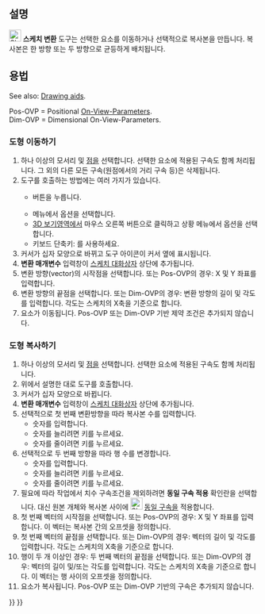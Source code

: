 <languages/>

{{Docnav
|[[Sketcher_SelectVerticalAxis|Select vertical axis]]
|[[Sketcher_Rotate|Polar transform]]
|[[Sketcher_Workbench/ko|스케치 작업대]]
|IconL=Sketcher_SelectVerticalAxis.svg
|IconR=Sketcher_Rotate.svg
|IconC=Workbench_Sketcher.svg
}}

{{GuiCommand
|Name=스케치 변환
|MenuLocation=Sketch → Sketcher tools → Array transform
|Workbenches=[[Sketcher_Workbench/ko|스케치 작업대]]
|Shortcut={{KEY|W}}
|Version=1.0
|SeeAlso=
}}

<span id="Description"></span>
==설명==

[[Image:Sketcher_Translate.svg|24px]] '''스케치 변환''' 도구는 선택한 요소를 이동하거나 선택적으로 복사본을 만듭니다. 복사본은 한 방향 또는 두 방향으로 균등하게 배치됩니다.

<span id="Usage"></span>
==용법==

<div lang="en" dir="ltr" class="mw-content-ltr">
See also: [[Sketcher_Workbench#Drawing_aids|Drawing aids]].
</div>

<div lang="en" dir="ltr" class="mw-content-ltr">
Pos-OVP = Positional [[Sketcher_Preferences#General|On-View-Parameters]].<br>
Dim-OVP = Dimensional On-View-Parameters.
</div>

<span id="Move_geometry"></span>
===도형 이동하기===

# 하나 이상의 모서리 및 [[Sketcher_CreatePoint/ko|점]]을 선택합니다. 선택한 요소에 적용된 구속도 함께 처리됩니다. 그 외의 다른 모든 구속(원점에서의 거리 구속 등)은 삭제됩니다.
# 도구를 호출하는 방법에는 여러 가지가 있습니다.
#* {{Button|[[Image:Sketcher_Translate.svg|16px]] [[Sketcher_Translate|이동/배열 변환]]}} 버튼을 누릅니다.
#* 메뉴에서 {{MenuCommand|Sketch → Sketcher tools → [[Image:Sketcher_Translate.svg|16px]] 이동/배열 변환}} 옵션을 선택합니다.
#* [[3D_view/ko|3D 보기]]영역에서 마우스 오른쪽 버튼으로 클릭하고 상황 메뉴에서 {{MenuCommand|[[Image:Sketcher_Translate.svg|16px]] 이동/배열 변환}} 옵션을 선택합니다.
#* 키보드 단축키: {{KEY|W}}를 사용하세요.
# 커서가 십자 모양으로 바뀌고 도구 아이콘이 커서 옆에 표시됩니다.
# '''변환 매개변수''' 입력창이 [[Sketcher_Dialog/ko|스케치 대화상자]] 상단에 추가됩니다.
# 변환 방향(vector)의 시작점을 선택합니다. 또는 Pos-OVP의 경우: X 및 Y 좌표를 입력합니다.
# 변환 방향의 끝점을 선택합니다. 또는 Dim-OVP의 경우: 변환 방향의 길이 및 각도를 입력합니다. 각도는 스케치의 X축을 기준으로 합니다.
# 요소가 이동됩니다. Pos-OVP 또는 Dim-OVP 기반 제약 조건은 추가되지 않습니다.

<span id="Copy_geometry"></span>
===도형 복사하기===

# 하나 이상의 모서리 및 [[Sketcher_CreatePoint/ko|점]]을 선택합니다. 선택한 요소에 적용된 구속도 함께 처리됩니다. 
# 위에서 설명한 대로 도구를 호출합니다.
# 커서가 십자 모양으로 바뀝니다.
# '''변환 매개변수''' 입력창이 [[Sketcher_Dialog/ko|스케치 대화상자]] 상단에 추가됩니다.
# 선택적으로 첫 번째 변환방향을 따라 복사본 수를 입력합니다.
#* 숫자를 입력합니다.
#* 숫자를 늘리려면 {{KEY|U}} 키를 누르세요.
#* 숫자를 줄이려면 {{KEY|J}} 키를 누르세요.
# 선택적으로 두 번째 방향을 따라 행 수를 변경합니다.
#* 숫자를 입력합니다.
#* 숫자를 늘리려면 {{KEY|R}} 키를 누르세요.
#* 숫자를 줄이려면 {{KEY|F}} 키를 누르세요.
# 필요에 따라 작업에서 치수 구속조건을 제외하려면 '''동일 구속 적용''' 확인란을 선택합니다. 대신 원본 개체와 복사본 사이에 [[Image:Sketcher_ConstrainEqual.svg|24px]] [[Sketcher_ConstrainEqual/ko|동일 구속]]을 적용합니다.
# 첫 번째 벡터의 시작점을 선택합니다. 또는 Pos-OVP의 경우: X 및 Y 좌표를 입력합니다. 이 벡터는 복사본 간의 오프셋을 정의합니다.
# 첫 번째 벡터의 끝점을 선택합니다. 또는 Dim-OVP의 경우: 벡터의 길이 및 각도를 입력합니다. 각도는 스케치의 X축을 기준으로 합니다.
# 행이 두 개 이상인 경우: 두 번째 벡터의 끝점을 선택합니다. 또는 Dim-OVP의 경우: 벡터의 길이 및/또는 각도를 입력합니다. 각도는 스케치의 X축을 기준으로 합니다. 이 벡터는 행 사이의 오프셋을 정의합니다.
# 요소가 복사됩니다. Pos-OVP 또는 Dim-OVP 기반의 구속은 추가되지 않습니다.


{{Docnav
|[[Sketcher_SelectVerticalAxis|Select vertical axis]]
|[[Sketcher_Rotate|Polar transform]]
|[[Sketcher_Workbench/ko|스케치 작업대]]
|IconL=Sketcher_SelectVerticalAxis.svg
|IconR=Sketcher_Rotate.svg
|IconC=Workbench_Sketcher.svg
}}

{{Sketcher_Tools_navi{{#translation:}}}}
{{Userdocnavi{{#translation:}}}}